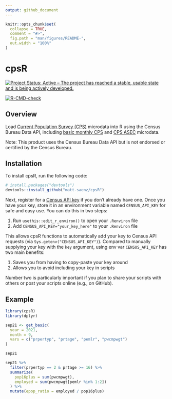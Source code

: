 ```yaml
---
output: github_document
---
```


<!-- README.md is generated from README.Rmd. Please edit that file -->

```r
knitr::opts_chunk$set(
  collapse = TRUE,
  comment = "#>",
  fig.path = "man/figures/README-",
  out.width = "100%"
)
```

# cpsR

<!-- badges: start -->

[![Project Status: Active – The project has reached a stable, usable state and is being actively developed.](https://www.repostatus.org/badges/latest/active.svg)](https://www.repostatus.org/#active)

[![R-CMD-check](https://github.com/matt-saenz/cpsR/workflows/R-CMD-check/badge.svg)](https://github.com/matt-saenz/cpsR/actions)

<!-- badges: end -->

## Overview

Load [Current Population Survey (CPS)](https://www.census.gov/programs-surveys/cps/about.html) microdata into R using the Census Bureau Data API, including [basic monthly CPS](https://www.census.gov/data/datasets/time-series/demo/cps/cps-basic.html) and [CPS ASEC](https://www.census.gov/data/datasets/time-series/demo/cps/cps-asec.html) microdata.

Note: This product uses the Census Bureau Data API but is not endorsed or certified by the Census Bureau.

## Installation

To install cpsR, run the following code:

``` r
# install.packages("devtools")
devtools::install_github("matt-saenz/cpsR")
```

Next, register for a [Census API key](https://api.census.gov/data/key_signup.html) if you don't already have one. Once you have your key, store it in an environment variable named `CENSUS_API_KEY` for safe and easy use. You can do this in two steps:

1. Run `usethis::edit_r_environ()` to open your `.Renviron` file
2. Add `CENSUS_API_KEY="your_key_here"` to your `.Renviron` file

This allows cpsR functions to automatically add your key to Census API requests (via `Sys.getenv("CENSUS_API_KEY")`). Compared to manually supplying your key with the `key` argument, using env var `CENSUS_API_KEY` has two main benefits:

1. Saves you from having to copy-paste your key around
2. Allows you to avoid including your key in scripts

Number two is particularly important if you plan to share your scripts with others or post your scripts online (e.g., on GitHub).

## Example

```r
library(cpsR)
library(dplyr)

sep21 <- get_basic(
  year = 2021,
  month = 9,
  vars = c("prpertyp", "prtage", "pemlr", "pwcmpwgt")
)

sep21

sep21 %>%
  filter(prpertyp == 2 & prtage >= 16) %>%
  summarize(
    pop16plus = sum(pwcmpwgt),
    employed = sum(pwcmpwgt[pemlr %in% 1:2])
  ) %>%
  mutate(epop_ratio = employed / pop16plus)
```
